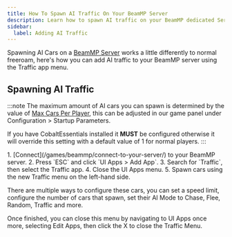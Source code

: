 ```yaml
---
title: How To Spawn AI Traffic On Your BeamMP Server
description: Learn how to spawn AI traffic on your BeamMP dedicated Server.
sidebar:
  label: Adding AI Traffic
---
```


Spawning AI Cars on a [BeamMP Server](https://www.gamehostbros.com/beammp-server-hosting/) works a little differently to normal freeroam, here's how you can add AI traffic to your BeamMP server using the Traffic app menu.

## Spawning AI Traffic

:::note
The maximum amount of AI cars you can spawn is determined by the value of [Max Cars Per Player](/games/beammp/max-cars-per-player/), this can be adjusted in our game panel under Configuration > Startup Parameters.

If you have CobaltEssentials installed it **MUST** be configured otherwise it will override this setting with a default value of 1 for normal players.
:::



<Steps>
1. [Connect](/games/beammp/connect-to-your-server/) to your BeamMP server.
2. Press `ESC` and click `UI Apps > Add App`. 
3. Search for `Traffic`, then select the Traffic app.
4. Close the UI Apps menu.
5. Spawn cars using the new Traffic menu on the left-hand side.
</Steps>

There are multiple ways to configure these cars, you can set a speed limit, configure the number of cars that spawn, set their AI Mode to Chase, Flee, Random, Traffic and more. 

Once finished, you can close this menu by navigating to UI Apps once more, selecting Edit Apps, then click the X to close the Traffic Menu.
